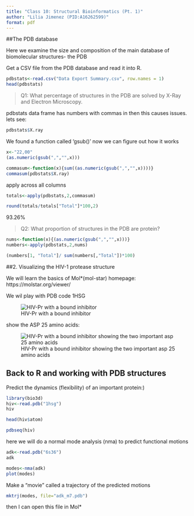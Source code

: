 ```yaml
---
title: "Class 10: Structural Bioinformatics (Pt. 1)"
author: "Lilia Jimenez (PID:A16262599)"
format: pdf
---
```


##The PDB database

Here we examine the size and composition of the main database of biomolecular structures- the PDB

Get a CSV file from the PDB database and read it into R.

```r
pdbstats<-read.csv("Data Export Summary.csv", row.names = 1)
head(pdbstats)
```

>Q1: What percentage of structures in the PDB are solved by X-Ray and Electron Microscopy.

pdbstats data frame has numbers with commas in then this causes issues. lets see:
```r
pdbstats$X.ray
```
We found a function called 'gsub()' now we can figure out how it works

```r
x<-"22,00"
(as.numeric(gsub(",","",x)))
```


```r
commasum<-function(x){sum((as.numeric(gsub(",","",x))))}
commasum(pdbstats$X.ray)
```

apply across all columns

```r
totals<-apply(pdbstats,2,commasum)

```

```r
round(totals/totals["Total"]*100,2)
```

93.26%

>Q2: What proportion of structures in the PDB are protein?


```r
nums<-function(x){(as.numeric(gsub(",","",x)))}
numbers<-apply(pdbstats,2,nums)
```


```r
(numbers[1, "Total"]/ sum(numbers[,"Total"])*100)

```

##2. Visualizing the HIV-1 protease structure

We will learn the basics of Mol*(mol-star) homepage: https://molstar.org/viewer/

We wil play with PDB code 1HSG

![HIV-Pr with a bound inhibitor](1HSG.png)

show the ASP 25 amino acids:

![HIV-Pr with a bound inhibitor showing the two important asp 25 amino acids](1HSG 2.png)

## Back to R and working with PDB structures
Predict the dynamics (flexibility) of an important protein:)

```r
library(bio3d)
hiv<-read.pdb("1hsg")
hiv
```

```r
head(hiv$atom)
```

```r
pdbseq(hiv)
```

here we will do a normal mode analysis (nma) to predict functional motions

```r
adk<-read.pdb("6s36")
adk
```

```r
modes<-nma(adk)
plot(modes)
```

Make a "movie" called a trajectory of the predicted motions

```r
mktrj(modes, file="adk_m7.pdb")
```

then I can open this file in Mol*